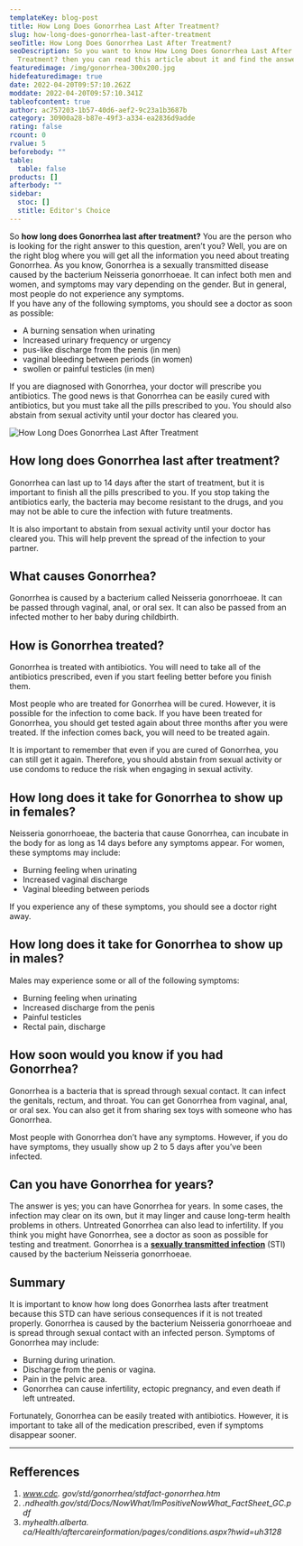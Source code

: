 ```yaml
---
templateKey: blog-post
title: How Long Does Gonorrhea Last After Treatment?
slug: how-long-does-gonorrhea-last-after-treatment
seoTitle: How Long Does Gonorrhea Last After Treatment?
seoDescription: So you want to know How Long Does Gonorrhea Last After
  Treatment? then you can read this article about it and find the answer.
featuredimage: /img/gonorrhea-300x200.jpg
hidefeaturedimage: true
date: 2022-04-20T09:57:10.262Z
moddate: 2022-04-20T09:57:10.341Z
tableofcontent: true
author: ac757203-1b57-40d6-aef2-9c23a1b3687b
category: 30900a28-b87e-49f3-a334-ea2836d9adde
rating: false
rcount: 0
rvalue: 5
beforebody: ""
table:
  table: false
products: []
afterbody: ""
sidebar:
  stoc: []
  stitle: Editor's Choice
---
```

So **how long does Gonorrhea last after treatment?** You are the person who is looking for the right answer to this question, aren’t you? Well, you are on the right blog where you will get all the information you need about treating Gonorrhea. As you know, Gonorrhea is a sexually transmitted disease caused by the bacterium Neisseria gonorrhoeae. It can infect both men and women, and symptoms may vary depending on the gender. But in general, most people do not experience any symptoms.\
If you have any of the following symptoms, you should see a doctor as soon as possible:

* A burning sensation when urinating
* Increased urinary frequency or urgency
* pus-like discharge from the penis (in men)
* vaginal bleeding between periods (in women)
* swollen or painful testicles (in men)

If you are diagnosed with Gonorrhea, your doctor will prescribe you antibiotics. The good news is that Gonorrhea can be easily cured with antibiotics, but you must take all the pills prescribed to you. You should also abstain from sexual activity until your doctor has cleared you.

![How Long Does Gonorrhea Last After Treatment](/img/gonorrhea-300x200.jpg "How Long Does Gonorrhea Last After Treatment?")

## How long does Gonorrhea last after treatment?

Gonorrhea can last up to 14 days after the start of treatment, but it is important to finish all the pills prescribed to you. If you stop taking the antibiotics early, the bacteria may become resistant to the drugs, and you may not be able to cure the infection with future treatments.

It is also important to abstain from sexual activity until your doctor has cleared you. This will help prevent the spread of the infection to your partner.

## What causes Gonorrhea?

Gonorrhea is caused by a bacterium called Neisseria gonorrhoeae. It can be passed through vaginal, anal, or oral sex. It can also be passed from an infected mother to her baby during childbirth.

## How is Gonorrhea treated?

Gonorrhea is treated with antibiotics. You will need to take all of the antibiotics prescribed, even if you start feeling better before you finish them.

Most people who are treated for Gonorrhea will be cured. However, it is possible for the infection to come back. If you have been treated for Gonorrhea, you should get tested again about three months after you were treated. If the infection comes back, you will need to be treated again.

It is important to remember that even if you are cured of Gonorrhea, you can still get it again. Therefore, you should abstain from sexual activity or use condoms to reduce the risk when engaging in sexual activity.

## How long does it take for Gonorrhea to show up in females?

Neisseria gonorrhoeae, the bacteria that cause Gonorrhea, can incubate in the body for as long as 14 days before any symptoms appear. For women, these symptoms may include:

* Burning feeling when urinating
* Increased vaginal discharge
* Vaginal bleeding between periods

If you experience any of these symptoms, you should see a doctor right away.

## How long does it take for Gonorrhea to show up in males?

Males may experience some or all of the following symptoms:

* Burning feeling when urinating
* Increased discharge from the penis
* Painful testicles
* Rectal pain, discharge

## How soon would you know if you had Gonorrhea?

Gonorrhea is a bacteria that is spread through sexual contact. It can infect the genitals, rectum, and throat. You can get Gonorrhea from vaginal, anal, or oral sex. You can also get it from sharing sex toys with someone who has Gonorrhea.

Most people with Gonorrhea don’t have any symptoms. However, if you do have symptoms, they usually show up 2 to 5 days after you’ve been infected.

## Can you have Gonorrhea for years?

The answer is yes; you can have Gonorrhea for years. In some cases, the infection may clear on its own, but it may linger and cause long-term health problems in others. Untreated Gonorrhea can also lead to infertility. If you think you might have Gonorrhea, see a doctor as soon as possible for testing and treatment. Gonorrhea is a **[sexually transmitted infection](https://en.wikipedia.org/wiki/Sexually_transmitted_infection)** (STI) caused by the bacterium Neisseria gonorrhoeae.

## Summary

It is important to know how long does Gonorrhea lasts after treatment because this STD can have serious consequences if it is not treated properly. Gonorrhea is caused by the bacterium Neisseria gonorrhoeae and is spread through sexual contact with an infected person. Symptoms of Gonorrhea may include:

* Burning during urination.
* Discharge from the penis or vagina.
* Pain in the pelvic area.
* Gonorrhea can cause infertility, ectopic pregnancy, and even death if left untreated.

Fortunately, Gonorrhea can be easily treated with antibiotics. However, it is important to take all of the medication prescribed, even if symptoms disappear sooner.

- - -

## Refferences

1. *www.cdc. gov/std/gonorrhea/stdfact-gonorrhea.htm*
2. *.ndhealth.gov/std/Docs/NowWhat/ImPositiveNowWhat_FactSheet_GC.pdf*
3. *myhealth.alberta. ca/Health/aftercareinformation/pages/conditions.aspx?hwid=uh3128*